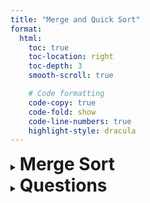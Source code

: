 ```yaml
---
title: "Merge and Quick Sort"
format:
  html:
    toc: true
    toc-location: right
    toc-depth: 3
    smooth-scroll: true

    # Code formatting
    code-copy: true
    code-fold: show
    code-line-numbers: true
    highlight-style: dracula
---
```


<details closed>
<summary><h1 style="display: inline;">Merge Sort</h1></summary>

# Merge Sort vs Quick Sort

* **Merge Sort**: Divide array into two halves, sort them recursively, then merge the sorted halves.  
    - Always TimeComplexities -> `O(nlogn)`
* **Quick Sort**: Choose a pivot, partition array so smaller elements go left and larger go right, then sort partitions recursively.  
    - Best/Average TimeComplexites -> `O(nlogn)` but WorstCase is `O(n²)`

::: {.callout-note collapse="false"}
Merge sort is preferred for stable sorting and linked lists, since merging is efficient and consistent.

Quick sort is better for in-place sorting and usually faster on average cases, but performance degrades if pivot selection is poor.
:::

## Implementation

### Merge Sort

::: {.panel-tabset group="language"}
### Javascript

``` .javascript

```

### Python

``` .python
def merge_sort(arr):
    n = len(arr)
    if n <= 1: return arr

    # Break
    larr = arr[:n//2]
    rarr = arr[n//2:]

    larr = merge_sort(larr)
    rarr = merge_sort(rarr)

    # Merge two sorted array
    (n, m) = (len(larr), len(rarr))
    (i, j) = (0, 0)
    new_arr = []    # Not in place sorting
    while(i<n and j<m):
        if larr[i] < rarr[j]:
            new_arr.append(larr[i])
            i += 1
        else:
            new_arr.append(rarr[j])
            j += 1
    while(i<n):
        new_arr.append(larr[i])
        i += 1
    while(j<m):
        new_arr.append(rarr[j])
        j += 1
    
    return new_arr



arr = [3, 1, 5, 2, 8, 5, 4]
print(merge_sort(arr))
```

:::

### Quick Sort

::: {.panel-tabset group="language"}
### Javascript

``` .javascript
``` 

### Python

``` .python
```


:::



</details>

<details closed>
<summary><h1 style="display: inline;">Questions</h1></summary>

# Interview Questions \& Answers

### **Q1 (Merge Sort):** Why is Merge Sort preferred for linked lists?

**Answer:** Merge Sort does not require random access, works naturally with linked lists, and avoids extra memory allocation for splitting.

### **Q2 (Merge Sort):** Is Merge Sort stable?

**Answer:** Yes, it preserves the order of equal elements, making it stable.

### **Q3 (Merge Sort):** Can Merge Sort be done in place?

**Answer:** Not in the conventional implementation, since it requires $O(n)$ auxiliary space.

***

### **Q4 (Quick Sort):** Why is Quick Sort generally faster than Merge Sort?

**Answer:** Quick Sort often has better cache performance since it works in place and reduces memory overhead compared to Merge Sort.

### **Q5 (Quick Sort):** How do you avoid worst-case performance in Quick Sort?

**Answer:** By using strategies like random pivot selection or median-of-three, which help keep partitions balanced.

### **Q6 (Quick Sort):** Is Quick Sort stable?

**Answer:** By default, no. Equal elements may get reordered unless explicitly handled.

***

### **Q7 (Comparison):** When would you prefer Merge Sort over Quick Sort?

**Answer:**

- For linked lists (efficient merge operation).
- When stability is required.
- When guaranteed $O(n \log n)$ time is critical.


### **Q8 (Comparison):** When would you prefer Quick Sort over Merge Sort?

**Answer:**

- For arrays with good pivot selection (in-place, less overhead).
- When average-case speed matters more than guaranteed time.

</details>